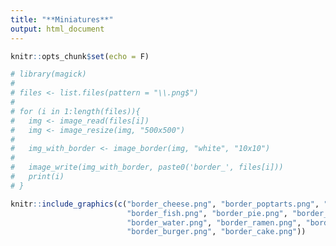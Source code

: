 ```yaml
---
title: "**Miniatures**"
output: html_document
---
```


```r
knitr::opts_chunk$set(echo = F)
```

```r
# library(magick)
# 
# files <- list.files(pattern = "\\.png$")
# 
# for (i in 1:length(files)){
#   img <- image_read(files[i])
#   img <- image_resize(img, "500x500")
# 
#   img_with_border <- image_border(img, "white", "10x10")
# 
#   image_write(img_with_border, paste0('border_', files[i]))
#   print(i)
# }
```


```r

knitr::include_graphics(c("border_cheese.png", "border_poptarts.png", "border_breakfast.png", "border_donuts.png",    
                          "border_fish.png", "border_pie.png", "border_supper.png", "border_spaghetti.png", 
                          "border_water.png", "border_ramen.png", "border_hotdogs.png", "border_sushi.png", 
                          "border_burger.png", "border_cake.png"))

```

